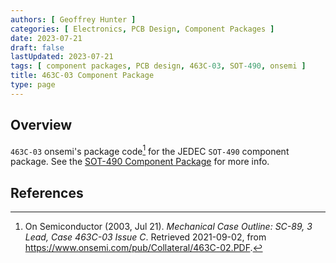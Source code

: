 ```yaml
---
authors: [ Geoffrey Hunter ]
categories: [ Electronics, PCB Design, Component Packages ]
date: 2023-07-21
draft: false
lastUpdated: 2023-07-21
tags: [ component packages, PCB design, 463C-03, SOT-490, onsemi ]
title: 463C-03 Component Package
type: page
---
```



## Overview

`463C-03` onsemi's package code[^on-semi-sc-89-3] for the JEDEC `SOT-490` component package. See the [SOT-490 Component Package](/pcb-design/component-packages/sot-490-component-package/) for more info.

## References

[^on-semi-sc-89-3]:  On Semiconductor (2003, Jul 21). _Mechanical Case Outline: SC-89, 3 Lead, Case 463C-03 Issue C_. Retrieved 2021-09-02, from https://www.onsemi.com/pub/Collateral/463C-02.PDF.
